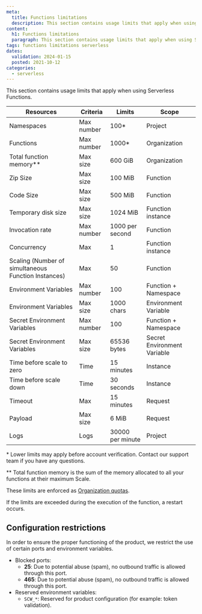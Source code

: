 ```yaml
---
meta:
  title: Functions limitations
  description: This section contains usage limits that apply when using Serverless Functions.
content:
  h1: Functions limitations
  paragraph: This section contains usage limits that apply when using Serverless Functions.
tags: functions limitations serverless
dates:
  validation: 2024-01-15
  posted: 2021-10-12
categories:
  - serverless
---
```


This section contains usage limits that apply when using Serverless Functions.

| Resources                                           | Criteria   | Limits           | Scope                       |
|-----------------------------------------------------|------------|------------------|-----------------------------|
| Namespaces                                          | Max number | 100*             | Project                     |
| Functions                                           | Max number | 1000*            | Organization                |
| Total function memory\**                            | Max size   | 600 GiB          | Organization                |
| Zip Size                                            | Max size   | 100 MiB          | Function                    |
| Code Size                                           | Max size   | 500 MiB          | Function                    |
| Temporary disk size                                 | Max size   | 1024 MiB         | Function instance           |
| Invocation rate                                     | Max number | 1000 per second  | Function                    |
| Concurrency                                         | Max        | 1                | Function instance           |
| Scaling (Number of simultaneous Function Instances) | Max        | 50               | Function                    |
| Environment Variables                               | Max number | 100              | Function + Namespace        |
| Environment Variables                               | Max size   | 1000 chars       | Environment Variable        |
| Secret Environment Variables                        | Max number | 100              | Function + Namespace        |
| Secret Environment Variables                        | Max size   | 65536 bytes      | Secret Environment Variable |
| Time before scale to zero                           | Time       | 15 minutes       | Instance                    |
| Time before scale down                              | Time       | 30 seconds       | Instance                    |
| Timeout                                             | Max        | 15 minutes       | Request                     |
| Payload                                             | Max size   | 6 MiB            | Request                     |
| Logs                                                | Logs       | 30000 per minute | Project                     |

\* Lower limits may apply before account verification. Contact our support team if you have any questions.

\** Total function memory is the sum of the memory allocated to all your functions at their maximum Scale.

These limits are enforced as [Organization quotas](/identity-and-access-management/organizations-and-projects/additional-content/organization-quotas/#serverless-functions).

If the limits are exceeded during the execution of the function, a restart occurs.

## Configuration restrictions

In order to ensure the proper functioning of the product, we restrict the use of certain ports and environment variables.

* Blocked ports:
  * **25**: Due to potential abuse (spam), no outbound traffic is allowed through this port.
  * **465**: Due to potential abuse (spam), no outbound traffic is allowed through this port.
* Reserved environment variables:
  * `SCW_*`: Reserved for product configuration (for example: token validation).